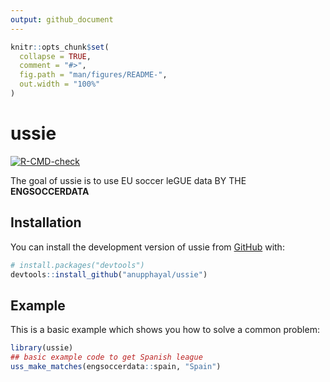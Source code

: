 ```yaml
---
output: github_document
---
```


<!-- README.md is generated from README.Rmd. Please edit that file -->

```r
knitr::opts_chunk$set(
  collapse = TRUE,
  comment = "#>",
  fig.path = "man/figures/README-",
  out.width = "100%"
)
```

# ussie

<!-- badges: start -->
[![R-CMD-check](https://github.com/anupphayal/ussie/actions/workflows/R-CMD-check.yaml/badge.svg)](https://github.com/anupphayal/ussie/actions/workflows/R-CMD-check.yaml)
<!-- badges: end -->

The goal of ussie is to use EU soccer leGUE data BY THE  **ENGSOCCERDATA** 

## Installation

You can install the development version of ussie from [GitHub](https://github.com/) with:

``` r
# install.packages("devtools")
devtools::install_github("anupphayal/ussie")
```

## Example

This is a basic example which shows you how to solve a common problem:

```r
library(ussie)
## basic example code to get Spanish league
uss_make_matches(engsoccerdata::spain, "Spain")
```

